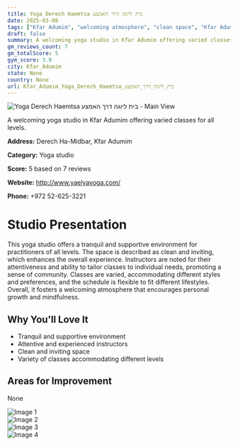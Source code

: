 ```yaml
---
title: Yoga Derech Haemtsa בית ליוגה דרך האמצע
date: 2025-03-08
tags: ["Kfar Adumim", "welcoming atmosphere", "clean space", "Kfar Adumim"]  
draft: false
summary: A welcoming yoga studio in Kfar Adumim offering varied classes for all levels.
gm_reviews_count: 7
gm_totalScore: 5
gym_score: 3.0
city: Kfar_Adumim
state: None
country: None
url: Kfar_Adumim_Yoga_Derech_Haemtsa_בית_ליוגה_דרך_האמצע
---
```


<div className="aspect-[16/9] relative my-8">
  <img 
    src="https://lh5.googleusercontent.com/p/AF1QipOolP7IJha3r1naDYSDI4hG49pL5BNTulDSryb0=w1920-h1080-k-no"
    alt="Yoga Derech Haemtsa בית ליוגה דרך האמצע - Main View"
    className="object-cover absolute inset-0 w-full h-full rounded-lg"
  />
</div>

A welcoming yoga studio in Kfar Adumim offering varied classes for all levels.

**Address:** Derech Ha-Midbar, Kfar Adumim

**Category:** Yoga studio

**Score:** 5 based on 7 reviews

**Website:** http://www.yaelyayoga.com/

**Phone:** +972 52-625-3221

# Studio Presentation

This yoga studio offers a tranquil and supportive environment for practitioners of all levels. The space is described as clean and inviting, which enhances the overall experience. Instructors are noted for their attentiveness and ability to tailor classes to individual needs, promoting a sense of community. Classes are varied, accommodating different styles and preferences, and the schedule is flexible to fit different lifestyles. Overall, it fosters a welcoming atmosphere that encourages personal growth and mindfulness.



## Why You'll Love It

- Tranquil and supportive environment
- Attentive and experienced instructors
- Clean and inviting space
- Variety of classes accommodating different levels

## Areas for Improvement

None

<div className="grid grid-cols-1 xl:grid-cols-2 gap-4 my-8">
<div className="aspect-[4/3] relative"><img src="https://lh5.googleusercontent.com/p/AF1QipPmtnCkzqsF3vTFVr0ARvLpmfVDDv9zm972HbAz=w1920-h1080-k-no" alt="Image 1" className="object-cover absolute inset-0 w-full h-full rounded-lg" /></div>
<div className="aspect-[4/3] relative"><img src="https://lh5.googleusercontent.com/p/AF1QipNsTNnW2DhXuiT-yU8DLqwJH_Cruh6tWyRg421u=w1920-h1080-k-no" alt="Image 2" className="object-cover absolute inset-0 w-full h-full rounded-lg" /></div>
<div className="aspect-[4/3] relative"><img src="https://lh5.googleusercontent.com/p/AF1QipMGzEHNUXPTRKwNYBgPVctrMQMxRW2vndQv9MtW=w1920-h1080-k-no" alt="Image 3" className="object-cover absolute inset-0 w-full h-full rounded-lg" /></div>
<div className="aspect-[4/3] relative"><img src="https://lh5.googleusercontent.com/p/AF1QipOdEEgttA64MeXo7UVh1U5sTeAtdEoV6oF19b0-=w1920-h1080-k-no" alt="Image 4" className="object-cover absolute inset-0 w-full h-full rounded-lg" /></div>
</div>